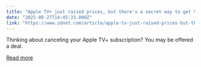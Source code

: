 ```yaml
---
title: "Apple TV+ just raised prices, but there's a secret way to get 54% off"
date: "2025-08-27T14:45:33.000Z"
link: "https://www.zdnet.com/article/apple-tv-just-raised-prices-but-theres-a-secret-way-to-get-54-off/"
---
```


Thinking about canceling your Apple TV+ subscription? You may be offered a deal.

[Read more](https://www.zdnet.com/article/apple-tv-just-raised-prices-but-theres-a-secret-way-to-get-54-off/)
